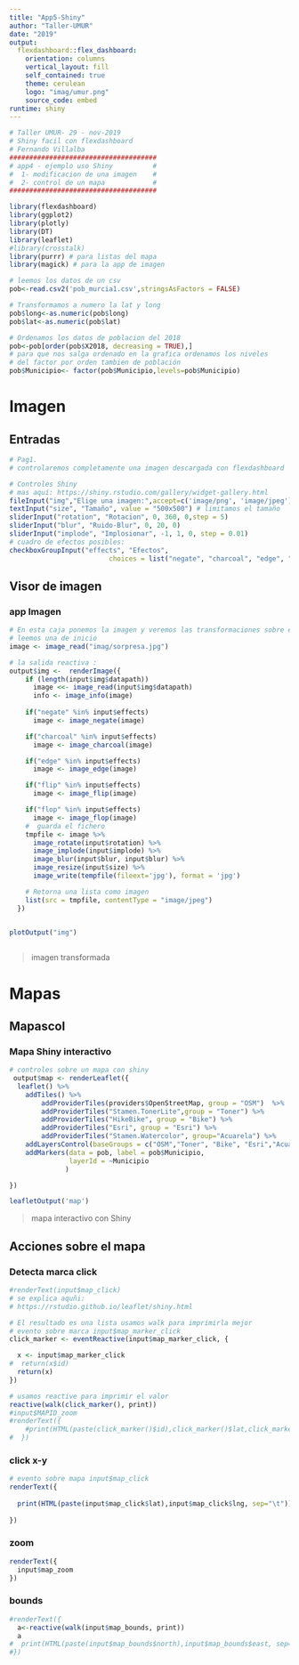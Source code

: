 ```yaml
---
title: "App5-Shiny"
author: "Taller-UMUR"
date: "2019"
output: 
  flexdashboard::flex_dashboard:
    orientation: columns
    vertical_layout: fill
    self_contained: true
    theme: cerulean
    logo: "imag/umur.png"
    source_code: embed
runtime: shiny
---
```


```r
# Taller UMUR- 29 - nov-2019
# Shiny facil con flexdashboard
# Fernando Villalba
#####################################
# app4 - ejemplo uso Shiny          #
#  1- modificacion de una imagen    #
#  2- control de un mapa            #
#####################################

library(flexdashboard)
library(ggplot2)
library(plotly)
library(DT)
library(leaflet)
#library(crosstalk)
library(purrr) # para listas del mapa
library(magick) # para la app de imagen

# leemos los datos de un csv
pob<-read.csv2('pob_murcia1.csv',stringsAsFactors = FALSE)

# Transformamos a numero la lat y long
pob$long<-as.numeric(pob$long)
pob$lat<-as.numeric(pob$lat)

# Ordenamos los datos de poblacion del 2018
pob<-pob[order(pob$X2018, decreasing = TRUE),]
# para que nos salga ordenado en la grafica ordenamos los niveles
# del factor por orden tambien de población
pob$Municipio<- factor(pob$Municipio,levels=pob$Municipio)
```

# Imagen {data-icon="fa-image"}

## Entradas {.sidebar}

```r
# Pag1. 
# controlaremos completamente una imagen descargada con flexdashboard

# Controles Shiny
# mas aquí: https://shiny.rstudio.com/gallery/widget-gallery.html
fileInput("img","Elige una imagen:",accept=c('image/png', 'image/jpeg'))
textInput("size", "Tamaño", value = "500x500") # limitamos el tamaño 
sliderInput("rotation", "Rotacion", 0, 360, 0,step = 5)
sliderInput("blur", "Ruido-Blur", 0, 20, 0)
sliderInput("implode", "Implosionar", -1, 1, 0, step = 0.01)
# cuadro de efectos posibles:
checkboxGroupInput("effects", "Efectos",
                         choices = list("negate", "charcoal", "edge", "flip", "flop"))

```

## Visor de imagen

### app Imagen

```r
# En esta caja ponemos la imagen y veremos las transformaciones sobre ella
# leemos una de inicio
image <- image_read("imag/sorpresa.jpg")

# la salida reactiva :
output$img <-  renderImage({
    if (length(input$img$datapath))
      image <<- image_read(input$img$datapath)
      info <- image_info(image)
      
    if("negate" %in% input$effects)
      image <- image_negate(image)

    if("charcoal" %in% input$effects)
      image <- image_charcoal(image)

    if("edge" %in% input$effects)
      image <- image_edge(image)

    if("flip" %in% input$effects)
      image <- image_flip(image)

    if("flop" %in% input$effects)
      image <- image_flop(image)
    #  guarda el fichero
    tmpfile <- image %>%
      image_rotate(input$rotation) %>%
      image_implode(input$implode) %>%
      image_blur(input$blur, input$blur) %>%
      image_resize(input$size) %>%
      image_write(tempfile(fileext='jpg'), format = 'jpg')

    # Retorna una lista como imagen
    list(src = tmpfile, contentType = "image/jpeg")
  })


plotOutput("img")
 
```

> imagen transformada

# Mapas {data-icon="fa-map"}

## Mapascol

### Mapa Shiny interactivo

```r
# controles sobre un mapa con shiny
 output$map <- renderLeaflet({
  leaflet() %>%
    addTiles() %>%
        addProviderTiles(providers$OpenStreetMap, group = "OSM")  %>%
        addProviderTiles("Stamen.TonerLite",group = "Toner") %>%
        addProviderTiles("HikeBike", group = "Bike") %>% 
        addProviderTiles("Esri", group = "Esri") %>%
        addProviderTiles("Stamen.Watercolor", group="Acuarela") %>%
    addLayersControl(baseGroups = c("OSM","Toner", "Bike", "Esri","Acuarela")) %>%
    addMarkers(data = pob, label = pob$Municipio,
               layerId = ~Municipio
              )

})

leafletOutput('map') 
```

> mapa interactivo con Shiny

## Acciones sobre el mapa

### Detecta marca click

```r

#renderText(input$map_click)
# se explica aquñi:
# https://rstudio.github.io/leaflet/shiny.html

# El resultado es una lista usamos walk para imprimirla mejor
# evento sobre marca input$map_marker_click
click_marker <- eventReactive(input$map_marker_click, {

  x <- input$map_marker_click
#  return(x$id)
  return(x)
})

# usamos reactive para imprimir el valor
reactive(walk(click_marker(), print))
#input$MAPID_zoom
#renderText({ 
    #print(HTML(paste(click_marker()$id),click_marker()$lat,click_marker()$lng, sep="\t"))
#  })
```

### click x-y

```r
# evento sobre mapa input$map_click 
renderText({
  
  print(HTML(paste(input$map_click$lat),input$map_click$lng, sep="\t"))
  
})

```

### zoom

```r

renderText({
  input$map_zoom
})

```

### bounds

```r


#renderText({
  a<-reactive(walk(input$map_bounds, print))
  a
#  print(HTML(paste(input$map_bounds$north),input$map_bounds$east, sep="\t"))
#})

  
```
